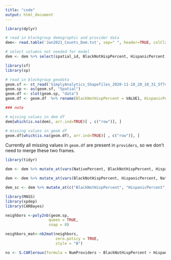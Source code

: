 ```yaml
---
title: "code"
output: html_document
---
```




```r
library(dplyr)

# read in blockgroup demographic and provider data
dem<- read.table('Jan2021_Counts_Dem.txt', sep=" ", header=TRUE, colClasses=c("spatial_id"="character"))

# select columns not needed for model
dem <- dem %>% select(spatial_id, BlackNotHispPercent, HispanicPercent, NativePercent, Population, NumProviders)
```


```r
library(sf)
library(sp)

# read in blockgroup geodata
geom.sf <- st_read('SimplyAnalytics_Shapefiles_2020-11-18_20_10_31_5f74f8625f41c155c6437067d78ca25e.shp')
geom.sp <- as(geom.sf, "Spatial")
geom.df <- slot(geom.sp, "data")
geom.df <- geom.df  %>% rename(BlackNotHispPercent = VALUE1, HispanicPercent = VALUE2, NativePercent = VALUE0, Population = VALUE3) %>% select(-one_of(c('name')))

### note 
```
```r
# missing values in dem df
dem[which(is.na(dem), arr.ind=TRUE)[ , c("row")], ]
```

```r
# missing values in geom df
geom.df[which(is.na(geom.df), arr.ind=TRUE)[ , c("row")], ]
```

Currently all missing values in `geom.df` are present in `providers`, so we don't need to merge these two frames.

```r
library(tidyr)

dem <- dem %>% mutate_at(vars(NativePercent, BlackNotHispPercent, HispanicPercent, Population),  replace_na, '0')

dem <- dem %>% mutate_at(vars(BlackNotHispPercent, HispanicPercent, NativePercent, Population, NumProviders), funs(as.numeric))

dem_sc <- dem %>% mutate_at(c("BlackNotHispPercent", "HispanicPercent", "NativePercent"), ~(scale(.) %>% as.vector))
```


```r

library(MASS)
library(spdep)
library(CARBayes)

neighbors <-poly2nb(geom.sp,
                   queen = TRUE,
                   snap = 0)  

neighbors_mat<-nb2mat(neighbors,
                      zero.policy = TRUE,
                      style = "B")

ns <- S.CARleroux(formula = NumProviders ~ BlackNotHispPercent + HispanicPercent + NativePercent + offset(log(Population + 1)), data = dem_sc, family = "poisson", burnin = 100000, n.sample = 1100000, thin = 100, W = neighbors_mat, prior.mean.beta = rep(0, times = 4), prior.var.beta = rep(100^2, times = 4), prior.tau2 = c(0.01, 0.01))
```
